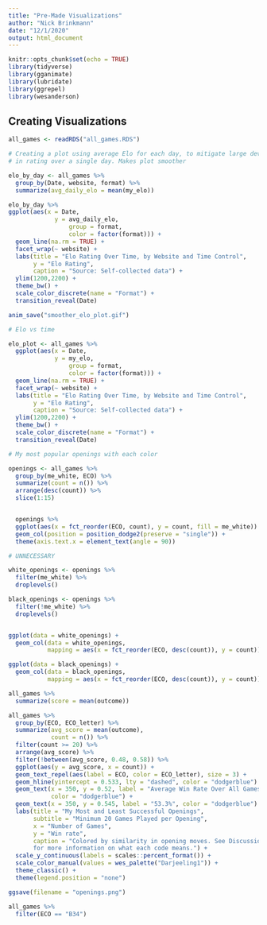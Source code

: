 ```yaml
---
title: "Pre-Made Visualizations"
author: "Nick Brinkmann"
date: "12/1/2020"
output: html_document
---
```


```r
knitr::opts_chunk$set(echo = TRUE)
library(tidyverse)
library(gganimate)
library(lubridate)
library(ggrepel)
library(wesanderson)
```

## Creating Visualizations
```r
all_games <- readRDS("all_games.RDS")
```


```r
# Creating a plot using average Elo for each day, to mitigate large deviations
# in rating over a single day. Makes plot smoother

elo_by_day <- all_games %>% 
  group_by(Date, website, format) %>% 
  summarize(avg_daily_elo = mean(my_elo))

elo_by_day %>% 
ggplot(aes(x = Date, 
             y = avg_daily_elo,
                 group = format,
                 color = factor(format))) +
  geom_line(na.rm = TRUE) +
  facet_wrap(~ website) +
  labs(title = "Elo Rating Over Time, by Website and Time Control", 
       y = "Elo Rating",
       caption = "Source: Self-collected data") +
  ylim(1200,2200) +
  theme_bw() +
  scale_color_discrete(name = "Format") +
  transition_reveal(Date)
```
```r
anim_save("smoother_elo_plot.gif")
```


```r
# Elo vs time

elo_plot <- all_games %>%
  ggplot(aes(x = Date, 
             y = my_elo,
                 group = format,
                 color = factor(format))) +
  geom_line(na.rm = TRUE) +
  facet_wrap(~ website) +
  labs(title = "Elo Rating Over Time, by Website and Time Control", 
       y = "Elo Rating",
       caption = "Source: Self-collected data") +
  ylim(1200,2200) +
  theme_bw() +
  scale_color_discrete(name = "Format") +
  transition_reveal(Date)

```


```r
# My most popular openings with each color

openings <- all_games %>% 
  group_by(me_white, ECO) %>% 
  summarize(count = n()) %>% 
  arrange(desc(count)) %>% 
  slice(1:15)


  openings %>% 
  ggplot(aes(x = fct_reorder(ECO, count), y = count, fill = me_white)) +
  geom_col(position = position_dodge2(preserve = "single")) +
  theme(axis.text.x = element_text(angle = 90))
```
```r
# UNNECESSARY

white_openings <- openings %>% 
  filter(me_white) %>% 
  droplevels()

black_openings <- openings %>% 
  filter(!me_white) %>% 
  droplevels()


ggplot(data = white_openings) +
  geom_col(data = white_openings,
           mapping = aes(x = fct_reorder(ECO, desc(count)), y = count))

ggplot(data = black_openings) + 
  geom_col(data = black_openings,
           mapping = aes(x = fct_reorder(ECO, desc(count)), y = count))
```

```r
all_games %>% 
  summarize(score = mean(outcome))

all_games %>% 
  group_by(ECO, ECO_letter) %>% 
  summarize(avg_score = mean(outcome),
            count = n()) %>% 
  filter(count >= 20) %>% 
  arrange(avg_score) %>% 
  filter(!between(avg_score, 0.48, 0.58)) %>% 
  ggplot(aes(y = avg_score, x = count)) +
  geom_text_repel(aes(label = ECO, color = ECO_letter), size = 3) +
  geom_hline(yintercept = 0.533, lty = "dashed", color = "dodgerblue") +
  geom_text(x = 350, y = 0.52, label = "Average Win Rate Over All Games",
            color = "dodgerblue") +
  geom_text(x = 350, y = 0.545, label = "53.3%", color = "dodgerblue") +
  labs(title = "My Most and Least Successful Openings",
       subtitle = "Minimum 20 Games Played per Opening",
       x = "Number of Games",
       y = "Win rate",
       caption = "Colored by similarity in opening moves. See Discussion tab
       for more information on what each code means.") +
  scale_y_continuous(labels = scales::percent_format()) +
  scale_color_manual(values = wes_palette("Darjeeling1")) +
  theme_classic() +
  theme(legend.position = "none")

ggsave(filename = "openings.png")
```

```r
all_games %>% 
  filter(ECO == "B34")
```



















